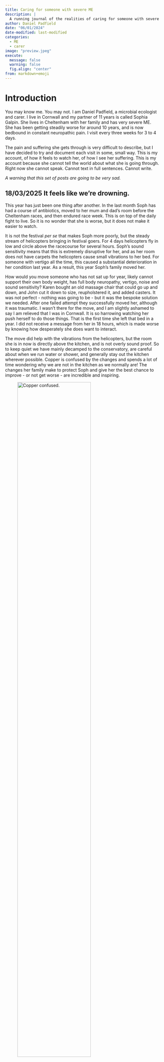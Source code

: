 ```yaml
---
title: Caring for someone with severe ME
description: |
  A running journal of the realities of caring for someone with severe ME.
author: Daniel Padfield
date: "06/01/2024"
date-modified: last-modified
categories: 
  - ME
  - carer
image: "preview.jpeg"
execute:
  message: false
  warning: false
  fig.align: "center"
from: markdown+emoji
---
```


# Introduction

You may know me. You may not. I am Daniel Padfield, a microbial ecologist and carer. I live in Cornwall and my partner of 11 years is called Sophia Galpin. She lives in Cheltenham with her family and has very severe ME. She has been getting steadily worse for around 10 years, and is now bedbound in constant neuropathic pain. I visit every three weeks for 3 to 4 days.

The pain and suffering she gets through is very difficult to describe, but I have decided to try and document each visit in some, small way. This is my account, of how it feels to watch her, of how I see her suffering. This is my account because she cannot tell the world about what she is going through. Right now she cannot speak. Cannot text in full sentences. Cannot write.

*A warning that this set of posts are going to be very sad.*

## 18/03/2025 It feels like we're drowning.

This year has just been one thing after another. In the last month Soph has had a course of antibiotics, moved to her mum and dad's room before the Cheltenham races, and then endured race week. This is on top of the daily fight to live. So it is no wonder that she is worse, but it does not make it easier to watch.

It is not the festival *per se* that makes Soph more poorly, but the steady stream of helicopters bringing in festival goers. For 4 days helicopters fly in low and circle above the racecourse for several hours. Soph's sound sensitivity means that this is extremely disruptive for her, and as her room does not have carpets the helicopters cause small vibrations to her bed. For someone with vertigo all the time, this caused a substantial deterioration in her condition last year. As a result, this year Soph's family moved her.

How would you move someone who has not sat up for year, likely cannot support their own body weight, has full body neuropathy, vertigo, noise and sound sensitivity? Karen bought an old massage chair that could go up and down, and John cut it down to size, reupholstered it, and added casters. It was not perfect - nothing was going to be - but it was the bespoke solution we needed. After one failed attempt they successfully moved her, although it was traumatic. I wasn't there for the move, and I am slightly ashamed to say I am relieved that I was in Cornwall. It is so harrowing watching her push herself to do those things. That is the first time she left that bed in a year. I did not receive a message from her in 18 hours, which is made worse by knowing how desperately she does want to interact.

The move did help with the vibrations from the helicopters, but the room she is in now is directly above the kitchen, and is not overly sound proof. So to keep quiet we have mainly decamped to the conservatory, are careful about when we run water or shower, and generally stay out the kitchen wherever possible. Copper is confused by the changes and spends a lot of time wondering why we are not in the kitchen as we normally are! The changes her family make to protect Soph and give her the best chance to improve - or not get worse - are incredible and inspiring.

![Copper confused.](copper_5.jpg){width="75%"}

I came up on Saturday, a week after the move, a day after the festival ended. My visitwas delayed four days meaning I isolated for longer than I needed, but this is the way at the moment. When her condition worsens and she is pushed more into energy deficit, she knows she still has to eat, drink, and use the bedpan. Consequently, it is the communication and interaction (as well as other things I likely don't know about) that cruelly get taken away. I try so hard to understand her. I pride myself on it. But this visit I could not understand her most of the time. I am finding that really hard to come to terms with.

We hope that in over several weeks, as we get back into some sort of a stable routine, we might be able to understand her better again, and she might improve from this new low. But how likely that is, no one can say. No expert exists to tell us these things. On the other hand, maybe there will be building works on our road, or a music festival, or the arrival of spring will mean people go about their gardening jobs (as I love to). And when it gets hotter she will have to move back because there is no air conditioning in her mum and dad's room. People with severe ME need modern life to stand still sometimes and it doesn't.

I feel like my brain is mush and this post feels like a completely scatter gun of thoughts. But it might as well represent how I am and how I am thinking. Nice things are lambs are out and I ran Bath half marathon in 01:23:56, meaning this is the fittest I have probably ever been!

## 22/02/2025 How does she do it?

"Hold it in", Soph whispers to herself to try stop tearing up at the sheer severity of her suffering. Crying increases her fatigue and exacerbates other symptoms so she does her utmost at all times to not cry. I don't say anything. I sit silently next to her, watching her in case I miss something she wants to say or makaton sign. I dare not look away.

"I do not feel right" is amongst the scariest thing Soph has said to me in a long time. For someone who suffers every second of every day, it must take quite something out of the ordinary levels of depravity to "not feel right". I absorb the words, wishing I had anything I could say or do to help. Instead, I acknowledge I have understood, and then whisper "I am so sorry, you are doing so well".

This trip has been amongst the hardest I can remember. Soph has had a *Staph aureus* skin infection for several months and around two weeks ago she finally took some antibiotics aimed at clearing it. The antibiotics made her worse, everything seems to. I often think of Soph in terms of a flower, some of the most beautiful are also the most fragile. The antibiotics - according to Soph - have also not cleared the infection, although given where it is she cannot see it, and she does not want me or Karen to see. Not the best way to know if the antibiotics have worked, but she has so little dignity that we admire her defiance. She is truly amazing.

Her extreme fatigue and symptoms mean that her life is one big depressing zero sum game at the moment. Any energy she uses for one thing, she has less energy for something else. Apart from her total energy is also less, like a battery slowly losing its capacity through time. She is so fatigued. Her ability to communicate is worse. My ability to understand her worse. This means we have barely been able to have any interaction during this visit, and I have not been able to stand at the foot of her bed for her to see my face. She cries and gets upset because we have had no time and said zero words to each other. All we want to do is be able to talk and listen to each other. Even that is too much to ask for at the moment. She cannot lift her arms very well and often has to use her right arm to manoeuvre and lift her left into the position she wants. She cannot put her eye mask over her eyes very well anymore. She will almost throw it onto her face and then move it in place. Sometimes she does not have the energy for that, and just has to lie there - frozen with exhaustion - with it half over one eye, and half over her nose. A similar thing happens when we change her glasses and undress her. Today I learned that right now she cannot close her eyes in the day - it would make the need for the eye mask less - but she did not have the energy to tell me WHY she can't. All the while I sit and watch, trying to talk whenever I can. Trying to keep myself from crying. Feels like each moment burns into my memory.

And yet she gets through each day. She forces herself to eat soup. She still sends suggestions and agrees to new soups for us to make. She still fights for whatever interaction and communication she can. And I have no idea how she does most of it. How does she drink her shake in the morning, take her meds, or drink her water from a pint glass? This is incredible given she cannot sit up and her arms shake almost constantly; she must drag them from her bedside table onto her bed. Her defiance to keep on doing as much as she can herself, and not to lose anything more, is inspiring. It keeps all of us going. And when I see the hint of a smile, or she strokes my hand with hers, my heart soars. It does feel however - and I know I have said this before - that there is not much left to lose.

And watching her slowly get worse profoundly impacts all of us. My work and life setup does not feel sustainable. I feel like I am slowly drowning in everything. Most of the time this feeling passes, but I have not worked out how I get over it. Hopefully it is always darkest before the dawn.

## 04/02/2025 Soph has not seen our dog Copper properly in over 6 years.

Copper - as some of you may know - is our 9 year old sausage dog. He was meant to be our great silver lining. When Soph became ill and unable to work, it meant she was at home so much more. Which gave us the opportunity to get a dog, and we specifically got Copper because he does not need walking so much with his tiny ridiculous legs.

And he was a triumph. He loves people and company, and loved Soph in particular. He just loves being on you, touching you, stealing your warmth. We toilet trained him, taught him tricks, and the couple of summers we spent in Cornwall together as a 3 are among my happiest memories. And Soph loves him so much. She loves how he holds toys between his paws while he chews them, and how he rolls on his back for scritches and so many other things (apart from his barking). We used to enjoy dressing him up and trying to put our glasses on his face while he snoozed next to us. We were a tripod supporting each other.

![Copper with glasses.](copper_2.jpg){width="75%"}

Soph has not been in Cornwall for \~7 years, and Copper has not either. As I live alone and try to get to the office when I am down there it is not the best place for a dog, so he lives in Cheltenham. When Soph was downstairs this worked ok. He would wait for her to come downstairs in the morning and be so excited to see her, showing her his belly and asking for scritches and giving licks. He is not an ideal companion dog, but he loved being around Soph as much as he could.

![Copper and Soph on an outdoor trip to to Potager gardens.](copper_1.jpg){width="75%"}

However, as Soph has got worse she has seen Copper less. When Copper goes upstairs he is very alert and wants to sniff everything compared to the mellow, settled dog we'd need him to be so that Soph's vertigo is not triggered. A few years ago when I still managed to very occasionally bring him upstairs, she would enjoy seeing him, she would smile and be engaged. He would lick her hand and let her be stroked, but he could sense something was wrong and need reassurance from me.

![Copper and Soph when Soph when she used to spend time downstairs.](copper_3.jpg){width="75%"}

Fast forward to today, he is sat on me under a blanket while I am typing. Soph has not seen him properly in \>6 years. Yet another heartbreaking thing she has lost. Instead he lives downstairs providing company and emotional support for the rest of us. I describe him as a living hot water bottle and stress ball (he is lay on me under a blanket as I type this). He is great for me when I come up to visit. And I am so thankful for Soph's family for looking after him so well.

![He just loves blankets.](copper_4.jpg){width="75%"}

I often describe Soph as being in stasis, like her life is on pause - albeit while going through indescribable suffering - until we can have our little lifey. And that means she remembers Copper when he was 3, not when he was 9. In that time he has recovered from a slipped disc which left him unable to walk, had some cancerous tissue removed from a paw, and started greying under his chinny chin chin. But he is not allowed to get old. Not until Soph recovers somewhat to be able to see him regularly again The thought of him dying of old age while Soph is still alone, suffering in her bed, crosses my mind briefly. Cannot even imagine how we would tell her.

## 13/01/2025 We're in the same room, but she can't really see us.

In the last post, I described how little time Soph sees people in a day, but using the word "see" is very misleading. Soph's ME/CFS means she very rarely "sees" us in the way you would expect. For instance, after I told her I was going to talk about her vision, she messaged to say she remembered the last time she saw my eyes - February 2024 (nearly a year ago). There are multiple reasons why Soph no longer gets to see us in any traditional sense, and they combine to be another cruel, complex, debilitating, and heartbreaking outcome of her severe ME/CFS.

First, Soph regularly loses her vision regularly in her left eye for an hour or two. This can happen several times a day, and we are not sure why (I don't think). Her eye waters and she kind of shrugs it off; she has much more extreme symptoms to survive through each day! Oops its happened again. Imagine what you would do if you suddenly lost sight in one eye!?!

Second, Soph has severe light sensitivity, which means she cannot tolerate much light. During the day she wears prescription sunglasses indoors during the day, and she has the curtains closed apart from a slither of light that is angled towards the other end of the room to the one she lies. She only uses lamps that have low brightness, and we help her change into normal glasses in the evening from 8pm.

Third, her vertigo is so extreme that any changes in her head position can set off an attack. So Soph just looks straight forward, and rarely - if ever - turns her head. She has a very restricted field of view. When we move through her field of vision, this can also set off a vertigo attack. So Soph wears an eye mask when Karen is sorting the room out at bedtime, and when we move around the room at lunch and dinner, and even when we are refilling her cup for the next mouthful of soup.

We all do the best we can. We have nice prints at the wall facing her so that she has lovely things to look at (we have had new prints for \>1.5 years that we still have not managed to change over). She has a moon lamp and some nice tea light holders that she puts on in the evening. But all of our care is delivered by her bedside, which means she cannot see us, in the traditional sense of the word. She cannot see our eyes, our lips, our facial expressions. She cannot see the tears rolling down my face as I watch her suffer, or the smile that comes from her making a dark joke or when we share a memory of better times. Instead she seems to sense our emotions and what we're doing in her peripheral vision and through her other senses. She really is desperate to maintain connections despite all of her limitations. Her fight keeps us all going.

Finally, to briefly rant. This trip was delayed as I got a lurgy for Christmas. I hate that Soph has to make decisions about when she is comfortable or able for me to come visit. It breaks my heart. And I will remember this trip for seeing a kingfisher, getting two fleeting but precious smiles from Soph, and spilling soup down her face during lunch and having to leave after just 1.5 mouthfuls (normally she does 5.5). Oh and her fatigue and general suffering was so bad on the last lunch we did not get to say goodbye. Sigh.

## 09/12/2024 So close yet so far apart.

Last year (2023) I visited Soph every third weekend and stayed for 5 nights from Thursday to Tuesday. It never feels like enough, but Soph's fatigue is so severe and she is so poorly that she cannot manage more. She also puts in so much effort to engage on my visits that seeing me can actually make her more ill. Heartbreakingly, because she is worse in 2024 I only come up on Fridays, so we have **lost 20%** of our time together. But in reality **we have lost much more**.

As Soph has gotten more ill, the time she can see people each day has decreased, and the proportion of that time that she gets to interact with people - rather than just surviving - has shrunk. In total, for most of 2024, she sees people for a max of 1.5 hours each day (probably less). During my visits, I probably see her for less than one hour each day, and only around thirty minutes of that is when I am not feeding her. Only thirty minutes of "quality" time to just be in the same room as each other.

During each long weekend visiting Soph, I see her for a **total of around 4.5 hours**. Unbelievable. The rest of the time she lies alone upstairs as we potter around downstairs, always worrying whether the day will be worse than the day before. **So close, and yet so far apart**. When I am in Cornwall and have been in work since 9, had meetings, ate lunch, been for a run, my mind wanders and realises it is 2:30 and Soph has been alone apart from a fleeting 5 or 10 minutes. Every single day. It is inconceivably cruel.

She must be so lonely. She is desperate to interact but is physically and mentally unable to do more than she currently can. She has to deal with terrifying, complicated and severe symptoms alone. To cope with vertigo attacks without being able to call for help.

But it is a lonely existence for the carers too. I find it very hard to find anyone my age with such a complicated life situation helping care for someone so so poorly. It feels like I lead a double life as a researcher and a carer, which ends up meaning I feel inadequate at both: not doing enough work and cannot seem to stop Soph's slow, depressing, heartbreaking deterioration no matter how hard we all try. Logistically, I still self-isolate in Cornwall for 5 days before I travel to Soph's, which is much lonelier in the winter when days are shorter and the weather worse for sitting outside. My friends are still super about this, always willing to wear a bunch of layers and brave the outside with me. But it does not stop you feeling like a burden. Like I am always bringing people's mood down. Suppose we must always feel like that sometimes.

## 18/11/2024 When was the last time we kissed?

We were the most tactile couple. Living in each other's pockets. Snuggling under blankets on a Sunday watching a film. Cuddling at night until we inevitably got too hot. And we still are, but in mind rather than body.

Through the last ten years, Soph has developed extreme skin sensitivity - a condition called [allodynia](https://en.wikipedia.org/wiki/Allodynia) - her whole body neuropathic pain has become ever more extreme, and her lips and mouth are constantly on fire. What this means in practice in that her clothes cause her pain. Touch causes her pain. Soup on her lip causes her pain. Everything causes her pain. It is impossible for me to convey what it feels like, but when she sleeps she often has nightmares about being stabbed.

I find it the hardest when her suffering is most extreme (if it even varies anymore). When her vertigo flares, and her arms flail and she screams in fright, I can't grab her hand, can't hold her, can't just reach out and try make her feel safe. When feeding her soup, I sometimes tip the soup in too fast which causes her to feel like she is choking and she starts coughing and spluttering. I can't help her drink water, can't tap her back, can't hold her. I just have to sit and watch, feeling helpless and hopeless. It rips me to pieces and shatters my heart.

We have had so much taken away from us. Most of the normal things couples do we have been unable to do in years. Years without being able to physically show each other affection. I cannot remember the last time we kissed on the lips. The last time we had a proper hug or a cuddle. Let that sink in. No doubt Soph will remember. She never forgets how long she has been suffering for. And everything she has lost along the way.

And yet, love and care finds a way, and I now all the tiny physical touch we still share is precious to me. In the evening, I lie next to her, with my arm over her body. Never touching, it reminds me of a lap bar on an old rollercoaster that comes down over your legs to keep you safe in the carriage. She holds my other hand and we gently stroke each others hand. She slowly, shakily moves her hand to my face and gives me tiny, weak, but defiant strokes. I shave everyday so that my face is as smooth as possible for her. When we share a dark joke or a memory, and my cheeks raise - giving away a smile - I know she can feel it. She knows every wrinkle of my face. Every pock mark from my teenage acne. It is one of the ways to maintain closeness.

We are so close physically, and yet we can barely touch. And yet - amazingly - we are somehow closer than ever. More in love now than we ever have been. I have no idea how she does it.

## 29/10/2024 A Quiet Place.

I arrive at 18:40 on Friday. Instead of going inside and saying hi to Karen, John, and Copper, I sit in my car and wait for Karen to message that it is ok to come in. Soph's sound sensitivity is so severe that during mealtimes, any extra and unexpected noise is so painful and all encompassing that she cannot eat.

Soph has very severe sound sensitivity which means that normal levels of sound are painful for her. As a result, Soph's family have tailored the house to keep sound to a minimum. We do not flush the toilets when Soph's door is open, we are careful around the times when we take showers, we keep the TV volume low, we try and limit the number of times we come in and out of the front door, we never shout through the house, and we keep the doors to where we spend most of the day closed. We try prevent the dog barking (although if he sees a squirrel this is nigh on impossible). Essentially we do everything as quietly and softly as possible.

The same applies when you see her. We wear socks to try minimise the sound of our feet on the wooden floor. We only ever whisper - although the intonation of whispers can be problematic for her sound sensitivity too. We minimise rustling by opening packets of tissues/bags/wipes before we go into the room. We hold back sneezes and coughs, and prevent banging and tapping. We do everything in our power to create a tailored environment for Soph to survive in and give her the best chance of getting through each and every day.

However, we cannot always control the sound levels. It turns out being quiet is hard! Sometimes we accidentally drop something and Soph screams in shock and surprise. That suffering feels preventable. We feel incredible guilt even though it is not our fault. Earlier this year, the Wychwood music festival happened on Cheltenham racecourse and positioned a stage \<500m from Soph's window. This resulted in her getting so much worse and we still have not recovered what we lost. For the last three weeks, neighbours have been having bathrooms and a roof replaced. Karen - to her immense credit - goes out and asks them to stop during key times (e.g. Soph's meal times) but there is only so much she can do. Soph's illness - and severe MECFS in general - is often incompatible with normal life and society.

And all these difficulties lead us to discussing pretty wild ideas. Can we soundproof her room somehow? Soundproof a different room where we could then move her? Could she wear over ear noise cancelling headphones (her whole body pain prevents this)? We're desperate to build in resilience, but right now we can barely tread water.

At the end of the day, the quietness in the house is broken. Soph has kept so much pain inside during the day that she lets it out at night. We hear her scream and wail through the door, but we cannot go in to help.

## 07/10/2024 Who is looking after who?

From the outside, it looks like we care for Soph. Karen is Soph's full-time carer. She sorts Soph’s medications, washes her clothes and bedding, makes countless soups, buys endless supplies, and is her medical guardian. The admin, research, and fighting Karen does for Soph is endless. We are all very lucky to have her. Soph's dad - John - works 8-3 and then comes back to help care for Soph and allow Karen to run errands or take a walk. And then I visit every third weekend to allow Karen and John to do a few different things they cannot do without me there, and to see my beloved Soph. I collected some leaves during a walk as Soph loves autumn and left one for her in her room. She told me it smelled like autumn and the outside. We take so much for granted.

Soph constantly thinks of us as well, despite her being the one who is suffering relentlessly. I just want to highlight some examples of her incredible thoughtfulness and selflessness in the face of her own brutal torture.

First, she hides so much from us. To protect us in some small way. She suppresses screams, holds back tears, and holds her hand to her collarbone - or tucks it into her armpit - to stop uncontrollably shaking. There are many terrifying symptoms that she does not mention - beyond what we see - that must be so frightening. When I lie next to her in the evening for a short time, I can feel her whole body tense as she holds in intense, excruciating, indescribable pain. She then lets out a quiet “oooh” more akin to standing under a shower that is too cold than the feeling of being stabbed by thousands of knives inside and out.

![H-E-L-L in BSL, icons from https://mkdeafzone.org.uk/](hell_makaton.png)

When she explicitly tells us how awful it is - today she used finger spelling for the word H-E-L-L to describe her life - she quickly moves on and downplays the seriousness of it all by saying “it’s ok”. "So so so so so so so so so much suffering, but it's ok". She also manages who does what in terms of her care to try and make sure the load is spread to try not to overburden anyone. If we suggest a change, she sometimes says no to protect us, even if she would like to see more of a particular person.

Despite her extreme limitations, she still manages to show us how much she cares. She has two lamps in her room that she can change the colour of. One is a moon-shaped light which she adores. When I enter her room, they will often be blue - my favourite colour. For Karen, she will make them a different colour. She makes sure to ask me if I’m ok, and will regularly mention to me ways in which we could allow John and Karen to take better care of themselves.

She remains my biggest supporter and cheerleader, despite being unable to speak and communication being extremely limited. She asks about my family, friends, and work. She sends me a :four_leaf_clover: when I have counselling to wish me good luck. She arranges for a caramel shortbread cake for my birthday and arranges with us all to do and buy nice things for each other.

She is always thinking of others. All she wants is to make us all happy. She has a huge heart and is trapped inside her body. She has so much to give the world. She goes through hell every day and we are all incredibly proud. In awe of her force of will and huge heart when she is coping with the cruellest of hands.

## 17/09/2024 Cruel does not cover it.

This evening I went into Soph's for our “time” at 8pm. This is the only time of the day Soph really has to try and interact with someone when it is not also about eating soup. Her only time to connect. On a relatively good day, this can last \~30 minutes. Not today. She was using a tissue to cover her eyes as I moved around as she had dropped her eye mask somewhere. Within seconds of lying next to her I realised this was not going to go well. Her hand was limp. Her breathing laboured. Suffering and torture writ all over her face, and her body was tense as she tried to hold everything in. I had to make the decision - even though I had seen her for less than thirty minutes all day - to leave almost immediately as she was so far past her energy envelope, what she can cope with.

I returned with her chocolate, vegan cheese, and oat milk and undressed her. She had nothing left. She could barely lift her arm up for me to move the shoulder of her dress down. She held back screams of pain. I often sing silly made up lyrics to "here comes the sun" by The Beatles, one of our favourite songs, so start a verse, to fill the silence as chatting is impossible.

> "Mrs Beanie, my love for you grows each hour,
>
> Mrs Beanie, you are one of the world's most beautiful flowers...".

Soph interrupted me. She signs that she did not hear the first line. Despite everything going on in that moment, she was trying to escape, to engage, to listen. She is truly incredible. And it is all so extremely cruel.

And then I have to leave. I closed the door. The last night of this trip reduced to maybe five minutes. And she chose to use her energy trying to see me properly instead of having her sheet changed. And I had spilt soup on it, and other things can get on it. And she just has to lie there. And put up with it. Imagine having to choose between eating, engaging, and having your bedding changed. The lack of independence. Of choice. Of dignity.

I am so heartbroken. Feel so helpless. So incredibly, deeply sad. You do not get used to watching that level of torture and suffering. And yet she does it everyday. She is incredible.

## 25/08/2024 Covid and the trip that never was.

![](covid_tests.jpg)

Shit. On the 15th August I tested positive for coronavirus. I woke up with a sore throat at 2am and just knew. Thankfully I was in Cornwall, and I had 8 days before I planned to go to Soph's next. Plenty of time. And then I tested positive again and again. Day after day.

I had a holiday planned for after the next Soph visit to attend a couple of weddings and see family. But because of these events, if I did not get up to Cheltenham to see Soph beforehand, then it would be a very long time between visits due to needing to self isolate afterwards.

I tested negative on the 25th August, so I hoped I would be able to see Soph after all and change around some of my holiday plans. I chatted to Karen about what may be best for me trying to come up, but it was just impossible for me to discuss with Soph due to her fatigue and communication limitations. And unfortunately she has to make this decision, to be comfortable with me coming. And getting covid - and becoming more ill generally - is amongst her worst fears.

She worried about making the right decision for a couple of days, making herself more ill in the process. In the end, she decided it was best for me not to come, and she knew it would mean the biggest ever gap between my visits. And to put the despair of this decision into perspective: I am the only person who sees her other than her parents. Me visiting is one of the only positive things that changes in her life. My voice is one of the only voices she ever hears. Her life partner. And she had to make the decision not to see me.

Karen rang me to tell me the decision and we spent a day ruminating, trying desperately to work out how we could make it better, whether to bring it up again. But Soph is simply too ill to have to go through trying to change her mind. Everything - I mean everything - makes her fatigue worse. My heart broke into a thousand tiny pieces.

This is the longest I have not seen Soph for \~9 years. Even through coronavirus pandemic. And Soph is well aware. “5w 3 dys”, she messages on the day before I come up.

## 04/08/2024 Feeding Soph on Tuesday, making presentation slides on Wednesday.

:::: {style="display: flex; justify-content: center;"}
::: {.tenor-gif-embed data-postid="11667864" data-share-method="host" data-aspect-ratio="1.33121" data-width="65%"}
```         
<a href="https://tenor.com/view/train-tracks-tracks-collect-get-gromit-gif-11667864">Train Tracks Collect GIF</a>from <a href="https://tenor.com/search/train-tracks-gifs">Train Tracks GIFs</a>
```
:::
::::

```{=html}
<script type="text/javascript" async src="https://tenor.com/embed.js"></script>
```

<br>

I feel like I live my life like Gromit on the train, constantly laying down the tracks in front of myself to keep going. Every day I lay down a new track, prioritising what to do that day - or at best that week or that month - uncertain and unable to plan much beyond that. Living precariously, day by day.

In some ways it often feels like I live two separate lives. In one life, I work in Cornwall at the University of Exeter, researching how bacteria respond to environmental change and in the other I care for Soph in Cheltenham. I try my best to juggle both and switch off from one when I am doing the other, but the stress and trauma of watching Soph suffer, and occasionally work stress, inevitably blend into some constant low-level - sometimes more severe - depression that makes managing both work and life rather challenging. The contrast between my last day at Soph's to my first back at work is always stark: holding a cup for Soph to eat soup to making presentation slides, coding or editing manuscripts

Logistically it has become increasingly challenging. I visit Soph every third week, and beforehand I self-isolate for 5 days to ensure I do not have covid or any other illness that I could pass on to her. In practice, this means I only have 8 days in person at work in every 15 (work days). I have 4 days at home isolating, and 3 at Soph's or travelling to Soph's. Part of my research involves lab work, but in reality this has been incredibly challenging to plan and do. I rarely go to conferences or visit other research groups, and I miss seminars and visiting researchers I would like to chat to. As a research fellow I currently do not have many teaching responsibilities, but at some point that will change. Planning in-person activities with people alongside making sure I am covid (and other illness) free for visiting Soph is a constant anxiety for me. Caring for someone automatically makes you a hypochondriac. I second guess when my throat feels the tiniest bit different. The consequences of bringing a virus to Soph’s house are frightening. Then if I do get covid then all other plans would have to be shifted to accommodate a rearranged Soph visit. It makes my brain hurt thinking about it.

Emotionally and mentally, maintaining a full time job in academia while caring for Soph is hard, especially so recently as Soph has gotten worse. Although she may have stabilised over the last two visits, we have stabilised at a place much worse than before. Less time together. Less interaction. More suffering. And with that my depression has flared. I have been on antidepressants for several years, and I do counselling every third week (with Action for ME). I have become addicted to the routine and endorphins that exercise gives me. But it just isn't enough at times. Some days, no matter how much I will myself, I cannot get out of bed. Scrolling to numb my brain. Napping to avoid the world. Unable to shift the haze of anxiety or the big black blob of dread that lives in the pit of my stomach. My inability to make my brain productive and do what I know I should be doing just makes me feel further behind with work, which fuels work stress. It is a never ending cycle.

And yet I am coping. I still manage to help care for Soph and maintain a career in academia. And even though most of the time it does not feel like it, somehow my career seems to still be going well. I am lucky and privileged for the opportunities I have, for the flexibility that my job currently allows me to look after Soph. And I have very understanding colleagues and a great support network that looks out for me. I am also getting better at letting some less important stressors go, to make time for myself and acknowledge that I need that afternoon of self care to make sure I can keep at least some of the plates turning.

Whether undressing Soph while she screams in pain one day, or analysing growth curves, attending meetings, and editing manuscripts. Both days start the same, with getting out of bed.

There are so many feelings of guilt, sadness, and grief - as well as fleeting smiles, happiness, and warmth - but this is a good introduction to how I “manage”.

## 13/07/2024 The shifting baseline of severe ME and grieving what we've lost.

The shifting baseline is a concept used in fisheries management which reflects how in the present day we underestimate how big a fish population was before human exploitation. Because we have overfished many species of fish for a long period of time, we lose perception of what "untouched" actually is, and through the generations we forget just how many fish there were in the first place. This makes it hard to know what we should aim for in terms of management, and what numbers of fish we could get back to. This shifting baseline is exactly the same dilemma we face as Soph's condition has worsened.

Eleven years ago (according to my Google Photos) Soph and I were on holiday in Italy. But if you saw her today you would be completely shocked.She would quite possibly be the poorliest person you have ever seen. She screams in pain. She can't speak. Her hand constantly shakes. She has not gotten out of bed for \>3 months, not gone downstairs for several years, and not eaten solid food for longer than that. You would expect her to be in hospital under specialist care. And yet we as a family have normalised so much. We normalise what Soph fights through everyday, and what we witness, so that we can cope and continue caring for her. It’s normal for us that she only eats soup, and that we hold the cup to her mouth. That she loses eyesight in one eye several times a day. That she cannot tolerate light or sound. That she cannot look to her right or left without triggering a vertigo attack. This is our baseline. Because Sophs's health has worsened quite slowly, we sometimes forget just how crazy everything has become. It also makes it hard to imagine what it even is that we would like to get back to, but this is an existential question that lives in the back of my brain.

Soph and I have gradually lost the ways that we connect as she has deteriorated. Each time we lose something, we find another way to connect and keep some sort of intimacy, before eventually that too, is taken from us. There are too many heartbreaks to cover, so I will keep to two that remain raw for me. For three years or so Soph watched birds in the garden during breakfast. She would come alive when fledglings came to the feeders and be in awe of the colours of the greenfinch, robins, and - on the rare occasion - the great spotted woodpecker. Our breakfast time was precious, a moment we could share together every day, and her mum and dad could share in it when I was not there. It’s been 1.5 years since Soph last went to the window to watch the birds. Today I saw 4 fledged goldfinches on the birdfeeder. It brings mixed emotions as I know how much Soph would have loved to see them.

To maintain our connection, Soph and I would make eye contact with each other twice a day for 30 seconds or so. We would just be present in that moment, and time would stand still. Her eyes are so expressive. But in the last two months that has gone too. Survival eats up almost all of her energy, and there is just so little left to be used for social interactions right now. My heart is broken, even more so because of the heartbreak and anguish I know Soph is also going through (on top of all the suffering). So now I grieve yet another loss alongside the general depression that comes with watching Soph suffer. I have managed to somehow cope with all the other losses, overcome the grief. However, I did not take notes so I feel like I am starting from scratch. Who knows when and how I will overcome it this time.

## 23/06/2024 Six voice messages, a photo of a swan, and 15 emojis.

Early in 2024 I went to a Level 1 Makaton training course organised by the University. I had a very unique reason for going: to better communicate with Soph my 35 year old partner. The ability to communicate is something we take for granted, but it is just another thing that has become increasingly difficult for Soph. In person she now communicates with very strained words, some makaton, and some of her own signs (her birthday sign is especially resourceful), but it is when she holds in screams or holds back severe pain that makes it plain to us all how much she is suffering. And when her hand shakes uncontrollably and her head and arms writhe we know a crash is coming. If she has only just started eating, she somehow manages to continue because she knows she has to.

She only sees people for maybe an hour a day due to her fatigue, so outside of that she communicates via WhatsApp with shortened words and emojis. These are mostly to discuss soup choices and times for us to go up to do lunch/dinner etc. These are also ingenious as she describes the ingredients for a soup in a mix of emojis and broken words. For example the message:

:broccoli:, Cour toast:corn:, :pinching_hand: :potato:, hard GC, thy

Translates to:

Broccoli, courgette, toasted corn, a small amount of potato, hard goats cheese and thyme.

Her mum and I translate these - mostly successfully - and when we discuss what Soph tells us we interestingly retell everything in full sentences. Maybe to humanise the conversations, to make them more like what Soph sounds like as we know she still is inside.

I had no idea how much I rely on these tiny messages, until they become less regular or stopped altogether. You can spend an hour looking at your phone because you know she is going to message, and you worry that something catastrophic has happened. Last Wednesday when I was in Cornwall I did not hear from Soph after 5pm until the next morning. That had never happened before in several years of her being bedbound. She had a big crash and was just incapable of messaging. And knowing how desperate she is to message, how lonely she is lay alone in bed just makes it worse. I panicked, spiralled and took the Thursday off work.

I send her maybe 5 or 6 voice messages a day telling her about the mundanities of my life in Cornwall. I try to take photos of baby animals, beaches, and sunsets to send to her. I receive back heart emojis and the broken words. I miss her voice. I miss her laugh. I miss her touch. I also feel pressure to maintain those voice messages, as it is the only voice she hears outside of her mum's and dad's in a day. I am prone to sending messages while pottering around, banging a door, or boiling the kettle, and that creates background noise that makes the message harder for Soph to listen to. I know I shouldn't feel guilty, and yet I am trying to do better.

There are so many complexities about communication I cannot cover in a short post. How Soph's mum discusses treatment options with her now I have no idea. How Karen and I have to discuss so many things about visiting and Soph because she does not have the energy to. How she must feel forgotten as she is not able to communicate with people she loves. How she feels so alone. The mutual frustration of me not being able to understand a sign and the obvious toll it takes on Soph's energy to have to repeat it several times. Soph is extremely resourceful and incredible for being able to communicate despite everything. And I try so hard to try to understand because every message, sign, word is precious, a privilege to try to decipher. She is an incredible woman, fighting to survive and keep any semblance of a personal connection wherever she can.

Below is a video of the finger spelling alphabet. It might be useful for someone. :heart:

{{< video https://www.youtube.com/watch?v=-OO4VfT-OzI >}}

## 02/06/2024 The worst it has ever been.

Why do I always think it cannot get any worse? [Wychwood Music Festival](https://wychwoodfestival.com/) is on at the Racecourse two fields away from Soph's house. The sound feels louder than previous years and now reverberates through her room. This makes her condition worse. The earplugs she uses do very little to help. She holds her hands to her ears in pain. She cannot move to another room. There is no escape. It is just something else that is relentless. Torture. Suffering. It is going to last three days. Each day compounds onto the next. She starts each new day relatively more poorly than the last, and all her energy needs to go into eating and doing the bare minimum. Since all of her energy is used up for surviving, there isn’t any left for actually living. No energy can be used for talking, engaging, being. I cannot fathom how lonely Soph must be. It is beyond heartbreaking. And through all this she thinks of other people. She asks me to leave because she does not want our time together - already limited in duration and scope - to be like this. She does not want me to see her like this. And yet maybe this is the new normal - at least for a bit. [Post exertional malaise](https://meassociation.org.uk/medical-matters/items/symptoms-post-exertional-malaise-pem/) is unpredictable and we do not have a great track record of seeing Soph's condition improve after big crashes. So maybe I will have to see her like this to be able to see her at all, at least for a bit. But we hope. As I write this on Sunday morning I don't know whether I will see her today. Maybe I will stay and just cook soup for her, food for her family, and be around for emotional support for her parents. Maybe I will see her. I cannot ask Soph because she has no energy to answer. I am supposed to have a small holiday on Tuesday. Not really sure how.

Soph's mum rings people at the local council and gets a number for the local environment monitors who reassure her that they are well within their sound limits. But that isn’t the point. A loud music festival might be a slight annoyance for most people but it is brutal for Soph. No one understands. How can anyone understand how impossible life is for Soph and her family? They do amazing things everyday to survive and be the best they can be but severe ME is just incompatible with life sometimes. However much we try we cannot control everything.

Here is a video of baby swans I saw to try and give me some level of happiness. Soph will love this video, but I do not know when she will have the energy to see it.

{{< video https://youtu.be/dA5iDJ5MWVM >}}
